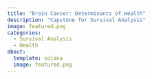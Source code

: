 ```yaml
---
title: "Brain Cancer: Determinants of Health"
description: "Capstone for Survival Analysis"
image: featured.png
categories:
  - Survival Analysis
  - Health
about:
  template: solana
  image: featured.png
---
```

